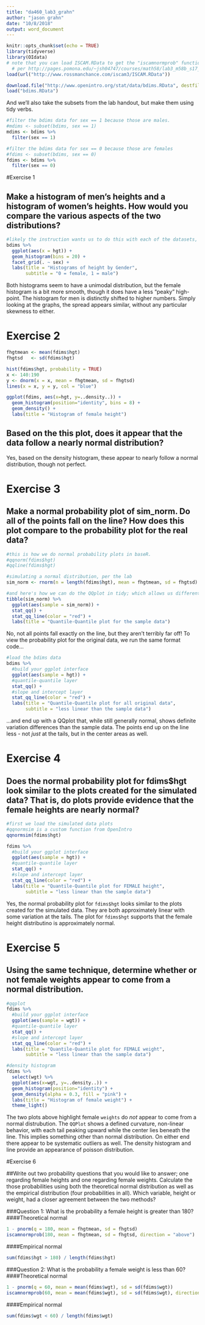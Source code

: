 ```yaml
---
title: "da460_lab3_grahn"
author: "jason grahn"
date: "10/8/2018"
output: word_document
---
```


```r
knitr::opts_chunk$set(echo = TRUE)
library(tidyverse)
library(OIdata)
# note that you can load ISCAM.RData to get the "iscamnormprob" function
  # per http://pages.pomona.edu/~jsh04747/courses/math58/lab3_m58b_s17_normal.html 
load(url("http://www.rossmanchance.com/iscam3/ISCAM.RData"))
```

```r
download.file("http://www.openintro.org/stat/data/bdims.RData", destfile = "bdims.RData")
load("bdims.RData")
```

And we'll also take the subsets from the lab handout, but make them using tidy verbs.
```r
#filter the bdims data for sex == 1 because those are males.
#mdims <- subset(bdims, sex == 1)
mdims <- bdims %>% 
  filter(sex == 1)

#filter the bdims data for sex == 0 because those are females
#fdims <- subset(bdims, sex == 0)
fdims <- bdims %>% 
  filter(sex == 0)
```

#Exercise 1

## Make a histogram of men’s heights and a histogram of women’s heights. How would you compare the various aspects of the two distributions?
```r
#likely the instruction wants us to do this with each of the datasets, but we can do this with GGplot in one swoop.
bdims %>% 
  ggplot(aes(x = hgt)) + 
  geom_histogram(bins = 20) + 
  facet_grid(. ~ sex) +
  labs(title = "Histograms of height by Gender",
       subtitle = "0 = female, 1 = male")
```

Both histograms seem to have a unimodal distribution, but the female histogram is a bit more smooth, though it does have a less "peaky" high-point. The histogram for men is distinctly shifted to higher numbers. Simply looking at the graphs, the spread appears similar, without any particular skewness to either.

# Exercise 2
```r
fhgtmean <- mean(fdims$hgt)
fhgtsd   <- sd(fdims$hgt)
```

```r
hist(fdims$hgt, probability = TRUE)
x <- 140:190
y <- dnorm(x = x, mean = fhgtmean, sd = fhgtsd)
lines(x = x, y = y, col = "blue")
```

```r
ggplot(fdims, aes(x=hgt, y=..density..)) + 
  geom_histogram(position="identity", bins = 8) + 
  geom_density() +
  labs(title = "Histogram of female height")
```

## Based on the this plot, does it appear that the data follow a nearly normal distribution?

Yes, based on the density histogram, these appear to nearly follow a normal distribution, though not perfect. 

# Exercise 3

## Make a normal probability plot of sim_norm. Do all of the points fall on the line? How does this plot compare to the probability plot for the real data?

```r
#this is how we do normal probability plots in baseR.
#qqnorm(fdims$hgt)
#qqline(fdims$hgt)

#simulating a normal distribution, per the lab
sim_norm <- rnorm(n = length(fdims$hgt), mean = fhgtmean, sd = fhgtsd)

#and here's how we can do the QQplot in tidy; which allows us different kinds of flexibility based on the data
tibble(sim_norm) %>% 
  ggplot(aes(sample = sim_norm)) + 
  stat_qq() +
  stat_qq_line(color = "red") +
  labs(title = "Quantile-Quantile plot for the sample data")
```

No, not all points fall exactly on the line, but they aren't terribly far off! To view the probability plot for the original data, we run the same format code...
```r
#load the bdims data
bdims %>% 
  #build your ggplot interface
  ggplot(aes(sample = hgt)) + 
  #quantile-quantile layer
  stat_qq() +
  #slope and intercept layer
  stat_qq_line(color = "red") +
  labs(title = "Quantile-Quantile plot for all original data",
       subtitle = "less linear than the sample data")
```

...and end up with a QQplot that, while still generally normal, shows definite variation differences than the sample data. The points end up on the line less - not *just* at the tails, but in the center areas as well.

# Exercise 4

## Does the normal probability plot for fdims$hgt look similar to the plots created for the simulated data? That is, do plots provide evidence that the female heights are nearly normal?

```r
#first we load the simulated data plots
#qqnormsim is a custom function from OpenIntro
qqnormsim(fdims$hgt)
```
```r
fdims %>% 
  #build your ggplot interface
  ggplot(aes(sample = hgt)) + 
  #quantile-quantile layer
  stat_qq() +
  #slope and intercept layer
  stat_qq_line(color = "red") +
  labs(title = "Quantile-Quantile plot for FEMALE height",
       subtitle = "less linear than the sample data")
```

Yes, the normal probability plot for `fdims$hgt` looks similar to the plots created for the simulated data. They are both approximately linear with some variation at the tails. The plot for `fdims$hgt` supports that the female height distributino is approximately normal. 

# Exercise 5

## Using the same technique, determine whether or not female weights appear to come from a normal distribution.
```r
#qqplot 
fdims %>% 
  #build your ggplot interface
  ggplot(aes(sample = wgt)) + 
  #quantile-quantile layer
  stat_qq() +
  #slope and intercept layer
  stat_qq_line(color = "red") +
  labs(title = "Quantile-Quantile plot for FEMALE weight",
       subtitle = "less linear than the sample data")

#density histogram 
fdims %>% 
  select(wgt) %>% 
  ggplot(aes(x=wgt, y=..density..)) + 
  geom_histogram(position="identity") + 
  geom_density(alpha = 0.3, fill = "pink") +
  labs(title = "Histogram of female weight") +
  theme_light()
```

The two plots above highlight female `weights` do *not* appear to come from a normal distrubution. The `QQPlot` shows a defined curvature, non-linear behavior, with each tail peaking upward while the center lies beneath the line. This implies something other than normal distribution. On either end there appear to be systematic outliers as well. The density histogram and line provide an appearance of poisson distribution.

#Exercise 6

##Write out two probability questions that you would like to answer; one regarding female heights and one regarding female weights. Calculate the those probabilities using both the theoretical normal distribution as well as the empirical distribution (four probabilities in all). Which variable, height or weight, had a closer agreement between the two methods?

###Question 1: What is the probability a female height is greater than 180?
####Theoretical normal
```r
1 - pnorm(q = 180, mean = fhgtmean, sd = fhgtsd)
iscamnormprob(180, mean = fhgtmean, sd = fhgtsd, direction = "above")
```

####Empirical normal
```r
sum(fdims$hgt > 180) / length(fdims$hgt)
```


###Question 2: What is the probability a female weight is less than 60?
####Theoretical normal
```r
1 - pnorm(q = 60, mean = mean(fdims$wgt), sd = sd(fdims$wgt))
iscamnormprob(60, mean = mean(fdims$wgt), sd = sd(fdims$wgt), direction = "below")
```

####Empirical normal
```r
sum(fdims$wgt < 60) / length(fdims$wgt)
```

